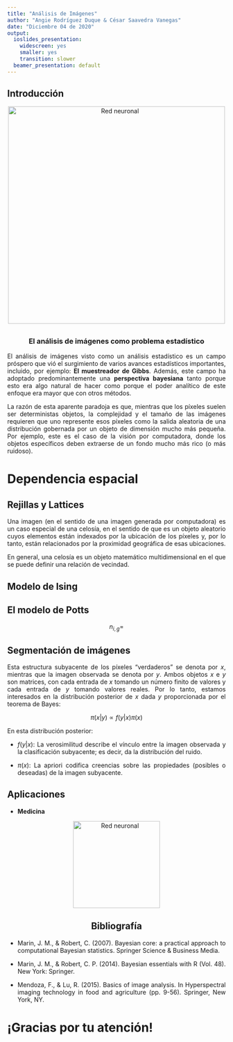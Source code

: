 ```yaml
---
title: "Análisis de Imágenes"
author: "Angie Rodríguez Duque & César Saavedra Vanegas"
date: "Diciembre 04 de 2020"
output:
  ioslides_presentation:
    widescreen: yes
    smaller: yes
    transition: slower
  beamer_presentation: default
---
```


## Introducción
<div style="text-align: justify">

<center>
![](4.gif "Red neuronal"){width=500px}
<div>

##
### **El análisis de imágenes como problema estadístico**

<div style="text-align: justify">

El análisis de imágenes visto como un análisis estadístico es un campo próspero que vió el surgimiento de varios avances estadísticos importantes, incluido, por ejemplo: **El muestreador de Gibbs**. Además, este campo ha adoptado predominantemente una **perspectiva bayesiana** tanto porque esto era algo natural de hacer como porque el poder analítico de este enfoque era mayor que con otros métodos. 

La razón de esta aparente paradoja es que, mientras que los píxeles suelen ser deterministas objetos, la complejidad y el tamaño de las imágenes requieren que uno represente esos píxeles como la salida aleatoria de una distribución gobernada por un objeto de dimensión mucho más pequeña. Por ejemplo, este es el caso de la visión por computadora, donde los objetos específicos deben extraerse de un fondo mucho más rico (o más ruidoso).

<div>

# Dependencia espacial

## Rejillas y Lattices
<div style="text-align: justify">
Una imagen (en el sentido de una imagen generada por computadora) es un caso especial de una celosía, en el sentido de que es un objeto aleatorio cuyos elementos están indexados por la ubicación de los píxeles y, por lo tanto, están relacionados por la proximidad geográfica de esas ubicaciones. 

En general, una celosía es un objeto matemático multidimensional en el que se puede definir una relación de vecindad.

<div>

## Modelo de Ising

<div style="text-align: justify">


<div>

## El modelo de Potts

<div style="text-align: justify">

$$n_{i,g}=$$

<div>

## Segmentación de imágenes

<div style="text-align: justify">

Esta estructura subyacente de los píxeles "verdaderos" se denota por $x$, mientras que la imagen observada se denota por $y$. Ambos objetos $x$ e $y$ son matrices, con cada entrada de $x$ tomando un número finito de valores y cada entrada de $y$ tomando valores reales. Por lo tanto, estamos interesados en la distribución posterior de $x$ dada $y$ proporcionada por el teorema de Bayes:

$$\pi(x|y)\varpropto f(y|x)\pi(x)$$

En esta distribución posterior:

+ $f(y|x)$: La verosimilitud describe el vínculo entre la imagen observada y la clasificación subyacente; es decir, da la distribución del ruido.

- $\pi(x)$: La apriori codifica creencias sobre las propiedades (posibles o deseadas) de la imagen subyacente.

<div>

## Aplicaciones

<div style="text-align: justify">

+ **Medicina**



<center>
![](medical.jpeg "Red neuronal"){height=200px}

<div>

## Bibliografía

<div style="text-align: justify">

+ Marin, J. M., & Robert, C. (2007). Bayesian core: a practical approach to computational Bayesian statistics. Springer Science & Business Media.

- Marin, J. M., & Robert, C. P. (2014). Bayesian essentials with R (Vol. 48). New York: Springer.

+ Mendoza, F., & Lu, R. (2015). Basics of image analysis. In Hyperspectral imaging technology in food and agriculture (pp. 9-56). Springer, New York, NY.


<div>

# ¡Gracias por tu atención!
